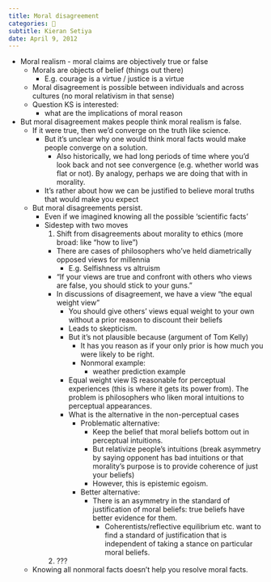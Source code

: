 ```yaml
---
title: Moral disagreement
categories: 🔴
subtitle: Kieran Setiya
date: April 9, 2012
---
```


- Moral realism - moral claims are objectively true or false
  - Morals are objects of belief (things out there)
    - E.g. courage is a virtue / justice is a virtue
  - Moral disagreement is possible between individuals and across cultures (no 
    moral relativism in that sense)
  - Question KS is interested:
    - what are the implications of moral reason
- But moral disagreement makes people think moral realism is false.
  - If it were true, then we'd converge on the truth like science.
    - But it's unclear why one would think moral facts would make people 
      converge on a solution.
      - Also historically, we had long periods of time where you'd look back and 
        not see convergence (e.g. whether world was flat or not). By analogy, 
        perhaps we are doing that with in morality.
    - It's rather about how we can be justified to believe moral truths that 
      would make you expect
  - But moral disagreements persist.
    - Even if we imagined knowing all the possible 'scientific facts'
    - Sidestep with two moves
      1. Shift from disagreements about morality to ethics (more broad: like 
        "how to live")
        - There are cases of philosophers who've held diametrically opposed 
          views for millennia
          - E.g. Selfishness vs altruism
        - "If your views are true and confront with others who views are false, 
          you should stick to your guns."
        - In discussions of disagreement, we have a view "the equal weight view"
          - You should give others' views equal weight to your own without a 
            prior reason to discount their beliefs
          - Leads to skepticism.
          - But it's not plausible because (argument of Tom Kelly)
            - It has you reason as if your only prior is how much you were 
              likely to be right.
            - Nonmoral example:
              - weather prediction example
          - Equal weight view IS reasonable for perceptual experiences (this is 
            where it gets its power from). The problem is philosophers who liken 
            moral intuitions to perceptual appearances.
          - What is the alternative in the non-perceptual cases
            - Problematic alternative:
              - Keep the belief that moral beliefs bottom out in perceptual 
                intuitions.
              - But relativize people's intuitions (break asymmetry by saying 
                opponent has bad intuitions or that morality's purpose is to 
                provide coherence of just your beliefs)
              - However, this is epistemic egoism.
            - Better alternative:
              - There is an asymmetry in the standard of justification of moral 
                beliefs: true beliefs have better evidence for them.
                - Coherentists/reflective equilibrium etc. want to find a 
                  standard of justification that is independent of taking a 
                  stance on particular moral beliefs.
      2. ???
  - Knowing all nonmoral facts doesn't help you resolve moral facts.